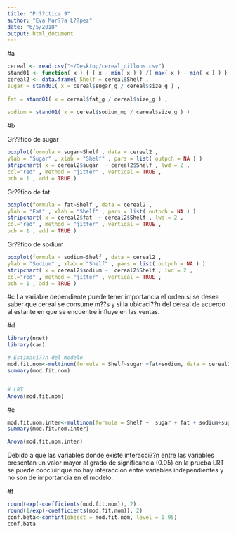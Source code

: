 ```yaml
---
title: "Pr??ctica 9"
author: "Eva Mar??a L??pez"
date: "6/5/2018"
output: html_document
---
```


#a

```r
 
cereal <- read.csv("~/Desktop/cereal_dillons.csv")
stand01 <- function( x ) { ( x - min( x ) ) /( max( x ) - min( x ) ) }
cereal2 <- data.frame( Shelf = cereal$Shelf ,
sugar = stand01( x = cereal$sugar_g / cereal$size_g ) ,
  
fat = stand01( x = cereal$fat_g / cereal$size_g ) ,
  
sodium = stand01( x = cereal$sodium_mg / cereal$size_g ) )
```

#b

Gr??fico de sugar
```r
boxplot(formula = sugar~Shelf , data = cereal2 ,
ylab = "Sugar" , xlab = "Shelf" , pars = list( outpch = NA ) )
stripchart( x = cereal2$sugar  ~ cereal2$Shelf , lwd = 2 ,
col="red" , method = "jitter" , vertical = TRUE ,
pch = 1 , add = TRUE )
```

Gr??fico de fat
```r
boxplot(formula = fat~Shelf , data = cereal2 ,
ylab = "Fat" , xlab = "Shelf" , pars = list( outpch = NA ) )
stripchart( x = cereal2$fat  ~ cereal2$Shelf , lwd = 2 ,
col="red" , method = "jitter" , vertical = TRUE ,
pch = 1 , add = TRUE )
```

Gr??fico de sodium
```r
boxplot(formula = sodium~Shelf , data = cereal2 ,
ylab = "Sodium" , xlab = "Shelf" , pars = list( outpch = NA ) )
stripchart( x = cereal2$sodium ~  cereal2$Shelf , lwd = 2 ,
col="red" , method = "jitter" , vertical = TRUE ,
pch = 1 , add = TRUE )
```


#c
La variable dependiente puede tener importancia el orden si se desea saber  que cereal se consume m??s y si la ubicaci??n del cereal de acuerdo al estante en que se encuentre influye en las ventas.

#d

```r

library(nnet)
library(car)

# Estimaci??n del modelo
mod.fit.nom<-multinom(formula = Shelf~sugar +fat+sodium, data = cereal2)
summary(mod.fit.nom)


# LRT
Anova(mod.fit.nom)

```
#e 

```r
mod.fit.nom.inter<-multinom(formula = Shelf ~  sugar + fat + sodium+sugar:fat+sugar:sodium+ sodium:fat, data = cereal2)
summary(mod.fit.nom.inter)

Anova(mod.fit.nom.inter)

```

Debido a que las variables donde existe interacci??n entre las variables presentan un valor mayor al grado de significancia (0.05) en la prueba LRT se puede concluir que no hay interaccion entre variables independientes y no son de importancia en el modelo.

#f
```r
round(exp(-coefficients(mod.fit.nom)), 2)
round(1/exp(-coefficients(mod.fit.nom)), 2)
conf.beta<-confint(object = mod.fit.nom, level = 0.95)
conf.beta


```

